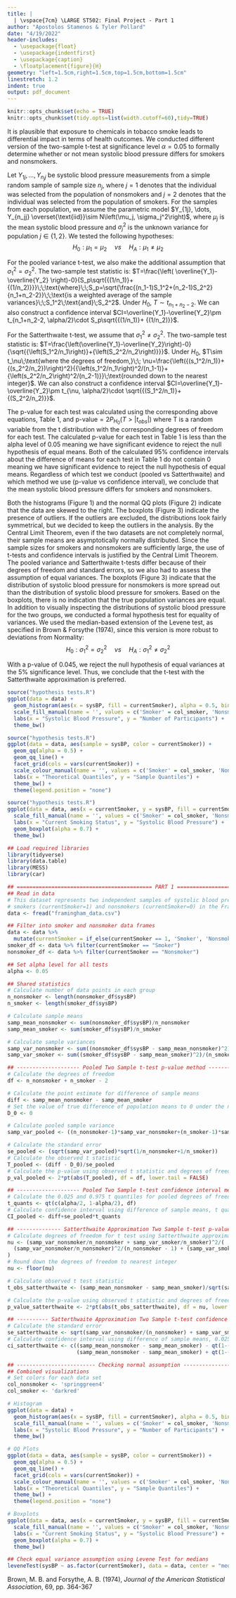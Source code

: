 ```yaml
---
title: |
  | \vspace{7cm} \LARGE ST502: Final Project - Part 1
author: "Apostolos Stamenos & Tyler Pollard"
date: "4/19/2022"
header-includes:
  - \usepackage{float}
  - \usepackage{indentfirst}
  - \usepackage{caption}
  - \floatplacement{figure}{H}
geometry: "left=1.5cm,right=1.5cm,top=1.5cm,bottom=1.5cm"
linestretch: 1.2
indent: true
output: pdf_document
---
```


```r
knitr::opts_chunk$set(echo = TRUE)
knitr::opts_chunk$set(tidy.opts=list(width.cutoff=60),tidy=TRUE)
```
\newpage

It is plausible that exposure to chemicals in tobacco smoke leads to differential impact in terms of health outcomes. We conducted different version of the two-sample t-test at significance level $\alpha=0.05$ to formally determine whether or not mean systolic blood pressure differs for smokers and nonsmokers.

Let $Y_{1j}, \dots, Y_{n_jj}$ be systolic blood pressure measurements from a simple random sample of sample size $n_j$, where $j=1$ denotes that the individual was selected from the population of nonsmokers and $j=2$ denotes that the individual was selected from the population of smokers. For the samples from each population, we assume the parametric model $Y_{1j}, \dots, Y_{n_jj} \overset{\text{iid}}\sim N\left(\mu_j, \sigma_j^2\right)$, where $\mu_j$ is the mean systolic blood pressure and $\sigma_j^2$ is the unknown variance for population $j \in \{1, 2\}$. We tested the following hypotheses:
\vspace{-4mm}
$$H_0: \mu_1 = \mu_2\;\;\;\;\; vs \;\;\;\;\; H_A: \mu_1 \ne \mu_2$$
\vspace{-8mm}

For the pooled variance t-test, we also make the additional assumption that $\sigma_1^2=\sigma_2^2$. The two-sample test statistic is: $T=\frac{\left( \overline{Y_1}-\overline{Y_2} \right)-0}{S_p\sqrt{{(1/n_1)}+{(1/n_2)}}}\;\;\text{where}\;\;S_p=\sqrt{\frac{(n_1-1)S_1^2+(n_2-1)S_2^2}{n_1+n_2-2}}\;\;\text{is a weighted average of the sample variances}\;\;S_1^2\;\text{and}\;S_2^2$.
Under $H_0$, $T\sim t_{n_1+n_2-2}$. We can also construct a confidence interval $CI=\overline{Y_1}-\overline{Y_2}\pm t_{n_1+n_2-2, \alpha/2}\cdot S_p\sqrt{{(1/n_1)}+ {(1/n_2)}}$.

For the Satterthwaite t-test, we assume that $\sigma_1^2 \neq \sigma_2^2$. The two-sample test statistic is: $T=\frac{\left(\overline{Y_1}-\overline{Y_2}\right)-0}{\sqrt{{\left(S_1^2/n_1\right)}+{\left(S_2^2/n_2\right)}}}$. Under $H_0$, $T\sim t_\nu\;\text{where the degrees of freedom,}\;\; \nu=\frac{\left({(s_1^2/n_1)}+{(s_2^2/n_2})\right)^2}{{\left(s_1^2/n_1\right)^2/(n_1-1)}+{\left(s_2^2/n_2\right)^2/(n_2-1)}}\;\text{rounded down to the nearest integer}$. We can also construct a confidence interval $CI=\overline{Y_1}-\overline{Y_2}\pm t_{\nu, \alpha/2}\cdot \sqrt{{(S_1^2/n_1)}+{(S_2^2/n_2)}}$.

\vspace{-2mm}

\begin{table}[H]\begin{center}
\caption{{\bf Summary Statistics of two Samples}}\label{t:summary statistics}
\begin{tabular}{c|ccc} \hline
Group & Sample Size & Sample Mean & Sample Variance \\ \hline
Nonsmokers & $n_1$ = 225 & $\overline{y_1}$ = 137.22 & $s_1^2$ = 562.14  \\
Smokers & $n_2$ = 75 & $\overline{y_2}$ = 128.07 & $s_2^2$ =  352.21 \\ \hline
\end{tabular}
\end{center}
\end{table}

\vspace{-8mm}

The p-value for each test was calculated using the corresponding above equations, Table 1, and $\text{p-value} = 2P_{H_0}(T > |t_{obs}|)$ where T is a random variable from the t distribution with the corresponding degrees of freedom for each test. The calculated p-value for each test in Table 1 is less than the alpha level of 0.05 meaning we have significant evidence to reject the null hypothesis of equal means. Both of the calculated 95% confidence intervals about the difference of means for each test in Table 1 do not contain 0 meaning we have significant evidence to reject the null hypothesis of equal means. Regardless of which test we conduct (pooled vs Satterthwaite) and which method we use (p-value vs confidence interval), we conclude that the mean systolic blood pressure differs for smokers and nonsmokers.

\vspace{-2mm}

\begin{table}[H]\begin{center}
\caption{{\bf Summary of tests}}\label{t:summary}
\begin{tabular}{c|ccc|cc|c} \hline
Test & Point Estimate & SE & df & Test Statistic & p-value & Confidence Interval\\ \hline
Pooled Variance & 9.16 & 3.01 & 298 & 3.04 & 0.0026 & (3.23, 15.08) \\
Satterthwaite & 9.16 & 2.68 & 158 & 3.41 & 0.0008 & (3.86, 14.46) \\ \hline
\end{tabular}
\end{center}
\end{table}

\vspace{-8mm}

Both the histograms (Figure 1) and the normal QQ plots (Figure 2) indicate that the data are skewed to the right. The boxplots (Figure 3) indicate the presence of outliers. If the outliers are excluded, the distributions look fairly symmetrical, but we decided to keep the outliers in the analysis. By the Central Limit Theorem, even if the two datasets are not completely normal, their sample means are asymptotically normally distributed. Since the sample sizes for smokers and nonsmokers are sufficiently large, the use of t-tests and confidence intervals is justified by the Central Limit Theorem. 
The pooled variance and Satterthwaite t-tests differ because of their degrees of freedom and standard errors, so we also had to assess the assumption of equal variances. The boxplots (Figure 3) indicate that the distribution of systolic blood pressure for nonsmokers is more spread out than the distribution of systolic blood pressure for smokers. Based on the boxplots, there is no indication that the true population variances are equal. In addition to visually inspecting the distributions of systolic blood pressure for the two groups, we conducted a formal hypothesis test for equality of variances. We used the median-based extension of the Levene test, as specified in Brown & Forsythe (1974), since this version is more robust to deviations from Normality:
$$H_0:\sigma_1^2=\sigma_2^2\;\;\;\;\;vs\;\;\;\;\;H_A:\sigma_1^2 \ne \sigma_2^2$$
\vspace{-6mm}

With a p-value of 0.045, we reject the null hypothesis of equal variances at the 5% significance level. Thus, we conclude that the t-test with the Satterthwaite approximation is preferred.

\newpage
\section{Appendix A: Data Visualizations}\label{s:appendix a}

\captionof{figure}{\bf Histograms of systolic blood pressure for smokers and nonsmokers}
\label{f: hist}
```r
source("hypothesis tests.R")
ggplot(data = data) + 
  geom_histogram(aes(x = sysBP, fill = currentSmoker), alpha = 0.5, bins = 20) +
  scale_fill_manual(name = '', values = c('Smoker' = col_smoker, 'Nonsmoker' = col_nonsmoker)) +
  labs(x = "Systolic Blood Pressure", y = "Number of Participants") +
  theme_bw()
```

\captionof{figure}{\bf Normal QQ plots of systolic blood pressure for smokers and nonsmokers}
\label{f: qq}
```r
source("hypothesis tests.R")
ggplot(data = data, aes(sample = sysBP, color = currentSmoker)) + 
  geom_qq(alpha = 0.5) +
  geom_qq_line() +
  facet_grid(cols = vars(currentSmoker)) +
  scale_colour_manual(name = '', values = c('Smoker' = col_smoker, 'Nonsmoker' = col_nonsmoker)) +
  labs(x = "Theoretical Quantiles", y = "Sample Quantiles") +
  theme_bw() +
  theme(legend.position = "none")
```

\newpage
\captionof{figure}{\bf Boxplots of systolic blood pressure for smokers and nonsmokers}
\label{f: boxplots}
```r
source("hypothesis tests.R")
ggplot(data = data, aes(x = currentSmoker, y = sysBP, fill = currentSmoker)) + 
  scale_fill_manual(name = '', values = c('Smoker' = col_smoker, 'Nonsmoker' = col_nonsmoker)) +
  labs(x = "Current Smoking Status", y = "Systolic Blood Pressure") +
  geom_boxplot(alpha = 0.7) +
  theme_bw()
```

\newpage
\section{Appendix B: R Code}\label{s:appendix b}
``` r
## Load required libraries
library(tidyverse)
library(data.table)
library(MESS)
library(car)

## =========================================== PART 1 ===============================================
## Read in data
# This dataset represents two independent samples of systolic blood pressure (sysBP) for 
# smokers (currentSmoker=1) and nonsmokers (currentSmoker=0) in the Framingham heart study
data <- fread("framingham_data.csv")

## Filter into smoker and nonsmoker data frames
data <- data %>% 
  mutate(currentSmoker = if_else(currentSmoker == 1, 'Smoker', 'Nonsmoker'))
smoker_df <- data %>% filter(currentSmoker == "Smoker")
nonsmoker_df <- data %>% filter(currentSmoker == "Nonsmoker")

## Set alpha level for all tests
alpha <- 0.05

## Shared statistics
# Calculate number of data points in each group
n_nonsmoker <- length(nonsmoker_df$sysBP)
n_smoker <- length(smoker_df$sysBP)

# Calculate sample means
samp_mean_nonsmoker <- sum(nonsmoker_df$sysBP)/n_nonsmoker
samp_mean_smoker <- sum(smoker_df$sysBP)/n_smoker

# Calculate sample variances
samp_var_nonsmoker <- sum((nonsmoker_df$sysBP - samp_mean_nonsmoker)^2)/(n_nonsmoker - 1)
samp_var_smoker <- sum((smoker_df$sysBP - samp_mean_smoker)^2)/(n_smoker - 1)

## -------------------- Pooled Two Sample t-test p-value method -----------------------------
# Calculate the degrees of freedom
df <- n_nonsmoker + n_smoker - 2

# Calculate the point estimate for difference of sample means
diff <- samp_mean_nonsmoker - samp_mean_smoker
# Set the value of true difference of population means to 0 under the null hypothesis
D_0 <- 0

# Calculate pooled sample variance
samp_var_pooled <- ((n_nonsmoker-1)*samp_var_nonsmoker+(n_smoker-1)*samp_var_smoker)/df

# Calculate the standard error 
se_pooled <- (sqrt(samp_var_pooled)*sqrt(1/n_nonsmoker+1/n_smoker))
# Calculate the observed t statistic
T_pooled <- (diff - D_0)/se_pooled
# Calculate the p-value using observed t statistic and degrees of freedom
p_val_pooled <- 2*pt(abs(T_pooled), df = df, lower.tail = FALSE)

## -------------------- Pooled Two Sample t-test confidence interval method -----------------
# Calculate the 0.025 and 0.975 t quantiles for pooled degrees of freedom
t_quants <- qt(c(alpha/2, 1-alpha/2), df)
# Calculate confidence interval using difference of sample means, t quantiles, and standard error
CI_pooled <- diff+se_pooled*t_quants

## -------------- Satterthwaite Approximation Two Sample t-test p-value method --------------
# Calculate degrees of freedom for t test using Satterthwaite approximation
nu <- (samp_var_nonsmoker/n_nonsmoker + samp_var_smoker/n_smoker)^2/(
  (samp_var_nonsmoker/n_nonsmoker)^2/(n_nonsmoker - 1) + (samp_var_smoker/n_smoker)^2/(n_smoker - 1)
)
# Round down the degrees of freedom to nearest integer
nu <- floor(nu)

# Calculate observed t test statistic
t_obs_satterthwaite <- (samp_mean_nonsmoker - samp_mean_smoker)/sqrt(samp_var_nonsmoker/n_nonsmoker + samp_var_smoker/n_smoker)

# Calculate the p-value using observed t statistic and degrees of freedom
p_value_satterthwaite <- 2*pt(abs(t_obs_satterthwaite), df = nu, lower.tail = FALSE)

## ---------- Satterthwaite Approximation Two Sample t-test confidence interval method ------
# Calculate the standard error
se_satterthwaite <- sqrt(samp_var_nonsmoker/(n_nonsmoker) + samp_var_smoker/(n_smoker))
# Calculate confidence interval using difference of sample means, 0.025 and 0.975 t quantiles, and standard error
ci_satterthwaite <- c((samp_mean_nonsmoker - samp_mean_smoker) - qt(1-(alpha/2), df = nu)*se_satterthwaite,
                      (samp_mean_nonsmoker - samp_mean_smoker) + qt(1-(alpha/2), df = nu)*se_satterthwaite)

## ------------------------- Checking normal assumption ------------------------------------
## Combined visualizations
# Set colors for each data set
col_nonsmoker <- 'springgreen4'
col_smoker <- 'darkred'

# Histogram
ggplot(data = data) + 
  geom_histogram(aes(x = sysBP, fill = currentSmoker), alpha = 0.5, bins = 20) +
  scale_fill_manual(name = '', values = c('Smoker' = col_smoker, 'Nonsmoker' = col_nonsmoker)) +
  labs(x = "Systolic Blood Pressure", y = "Number of Participants") +
  theme_bw()

# QQ Plots
ggplot(data = data, aes(sample = sysBP, color = currentSmoker)) + 
  geom_qq(alpha = 0.5) +
  geom_qq_line() +
  facet_grid(cols = vars(currentSmoker)) +
  scale_colour_manual(name = '', values = c('Smoker' = col_smoker, 'Nonsmoker' = col_nonsmoker)) +
  labs(x = "Theoretical Quantiles", y = "Sample Quantiles") +
  theme_bw() +
  theme(legend.position = "none") 

# Boxplots
ggplot(data = data, aes(x = currentSmoker, y = sysBP, fill = currentSmoker)) + 
  scale_fill_manual(name = '', values = c('Smoker' = col_smoker, 'Nonsmoker' = col_nonsmoker)) +
  labs(x = "Current Smoking Status", y = "Systolic Blood Pressure") +
  geom_boxplot(alpha = 0.7) +
  theme_bw()

## Check equal variance assumption using Levene Test for medians
leveneTest(sysBP ~ as.factor(currentSmoker), data = data, center = "median")

```

\newpage
\begin{center}
\section{Bibliography}\label{s:bibliography}
\end{center}
Brown, M. B. and Forsythe, A. B. (1974), *Journal of the American Statistical Association*, 69, pp. 364-367